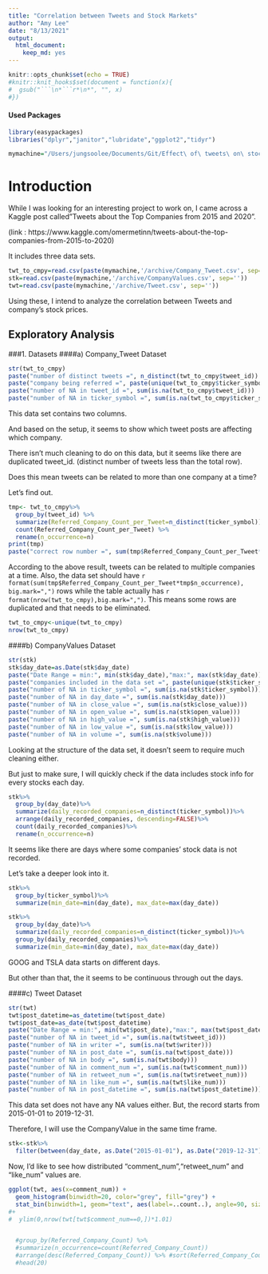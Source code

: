 ```yaml
---
title: "Correlation between Tweets and Stock Markets"
author: "Amy Lee"
date: "8/13/2021"
output: 
  html_document:
    keep_md: yes
---
```


```r
knitr::opts_chunk$set(echo = TRUE)
#knitr::knit_hooks$set(document = function(x){
#  gsub("```\n*```r*\n*", "", x)
#})
```

#### Used Packages

```r
library(easypackages)
libraries("dplyr","janitor","lubridate","ggplot2","tidyr")
```
```r
mymachine="/Users/jungsoolee/Documents/Git/Effect\ of\ tweets\ on\ stock\ prices"
```

# Introduction

While I was looking for an interesting project to work on, I came across a Kaggle post called"Tweets about the Top Companies from 2015 and 2020".

(link : https://www.kaggle.com/omermetinn/tweets-about-the-top-companies-from-2015-to-2020)

It includes three data sets.
  
```r
twt_to_cmpy=read.csv(paste(mymachine,'/archive/Company_Tweet.csv', sep=""))
stk=read.csv(paste(mymachine,'/archive/CompanyValues.csv', sep=''))
twt=read.csv(paste(mymachine,'/archive/Tweet.csv', sep=''))
```

Using these, I intend to analyze the correlation between Tweets and company's stock prices.


## Exploratory Analysis

###1. Datasets
####a) Company_Tweet Dataset

```r
str(twt_to_cmpy)
paste("number of distinct tweets =", n_distinct(twt_to_cmpy$tweet_id))
paste("company being referred =", paste(unique(twt_to_cmpy$ticker_symbol), collapse=", "))
paste("number of NA in tweet_id =", sum(is.na(twt_to_cmpy$tweet_id)))
paste("number of NA in ticker_symbol =", sum(is.na(twt_to_cmpy$ticker_symbol)))
```

This data set contains two columns.

And based on the setup, it seems to show which tweet posts are affecting which company.

There isn't much cleaning to do on this data, but it seems like there are duplicated tweet_id. (distinct number of tweets less than the total row).

Does this mean tweets can be related to more than one company at a time?

Let's find out.

```r
tmp<- twt_to_cmpy%>%
  group_by(tweet_id) %>%
  summarize(Referred_Company_Count_per_Tweet=n_distinct(ticker_symbol)) %>%
  count(Referred_Company_Count_per_Tweet) %>%
  rename(n_occurrence=n)
print(tmp)
paste("correct row number =", sum(tmp$Referred_Company_Count_per_Tweet*tmp$n_occurrence))
```
According to the above result, tweets can be related to multiple companies at a time. Also, the data set should have `r format(sum(tmp$Referred_Company_Count_per_Tweet*tmp$n_occurrence), big.mark=",")` rows while the table actually has `r format(nrow(twt_to_cmpy),big.mark=",")`.
This means some rows are duplicated and that needs to be eliminated.

```r
twt_to_cmpy<-unique(twt_to_cmpy)
nrow(twt_to_cmpy)
```



####b) CompanyValues Dataset
```r
str(stk)
stk$day_date=as.Date(stk$day_date)
paste("Date Range = min:", min(stk$day_date),"max:", max(stk$day_date))
paste("companies included in the data set =", paste(unique(stk$ticker_symbol), collapse=", "))
paste("number of NA in ticker_symbol =", sum(is.na(stk$ticker_symbol)))
paste("number of NA in day_date =", sum(is.na(stk$day_date)))
paste("number of NA in close_value =", sum(is.na(stk$close_value)))
paste("number of NA in open_value =", sum(is.na(stk$open_value)))
paste("number of NA in high_value =", sum(is.na(stk$high_value)))
paste("number of NA in low_value =", sum(is.na(stk$low_value)))
paste("number of NA in volume =", sum(is.na(stk$volume)))
```

Looking at the structure of the data set, it doesn't seem to require much cleaning either.

But just to make sure, I will quickly check if the data includes stock info for every stocks each day.

```r
stk%>%
  group_by(day_date)%>%
  summarize(daily_recorded_companies=n_distinct(ticker_symbol))%>%
  arrange(daily_recorded_companies, descending=FALSE)%>%
  count(daily_recorded_companies)%>%
  rename(n_occurrence=n)

```
It seems like there are days where some companies' stock data is not recorded.

Let's take a deeper look into it.

```r
stk%>%
  group_by(ticker_symbol)%>%
  summarize(min_date=min(day_date), max_date=max(day_date))

stk%>%
  group_by(day_date)%>%
  summarize(daily_recorded_companies=n_distinct(ticker_symbol))%>%
  group_by(daily_recorded_companies)%>%
  summarize(min_date=min(day_date), max_date=max(day_date))

```

GOOG and TSLA data starts on different days.

But other than that, the it seems to be continuous through out the days.

####c) Tweet Dataset

```r
str(twt)
twt$post_datetime=as_datetime(twt$post_date)
twt$post_date=as_date(twt$post_datetime)
paste("Date Range = min:", min(twt$post_date),"max:", max(twt$post_date))
paste("number of NA in tweet_id =", sum(is.na(twt$tweet_id)))
paste("number of NA in writer =", sum(is.na(twt$writer)))
paste("number of NA in post_date =", sum(is.na(twt$post_date)))
paste("number of NA in body =", sum(is.na(twt$body)))
paste("number of NA in comment_num =", sum(is.na(twt$comment_num)))
paste("number of NA in retweet_num =", sum(is.na(twt$retweet_num)))
paste("number of NA in like_num =", sum(is.na(twt$like_num)))
paste("number of NA in post_datetime =", sum(is.na(twt$post_datetime)))
```

This data set does not have any NA values either. But, the record starts from 2015-01-01 to 2019-12-31.

Therefore, I will use the CompanyValue in the same time frame.

```r
stk<-stk%>%
  filter(between(day_date, as.Date("2015-01-01"), as.Date("2019-12-31")))
```

Now, I'd like to see how distributed "comment_num","retweet_num" and "like_num" values are.

```r
ggplot(twt, aes(x=comment_num)) +
  geom_histogram(binwidth=20, color="grey", fill="grey") +
  stat_bin(binwidth=1, geom="text", aes(label=..count..), angle=90, size=3, hjust=0, vjust=0)
#+
#  ylim(0,nrow(twt[twt$comment_num==0,])*1.01) 



```











```r
  #group_by(Referred_Company_Count) %>%
  #summarize(n_occurrence=count(Referred_Company_Count))
  #arrange(desc(Referred_Company_Count)) %>% #sort(Referred_Company_Count, decreasing=TRUE) %>%
  #head(20)
```









